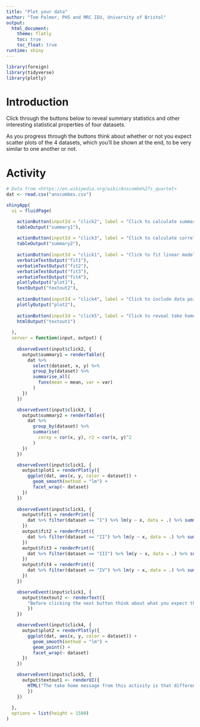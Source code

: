 ```yaml
---
title: "Plot your data"
author: "Tom Palmer, PHS and MRC IEU, University of Bristol"
output:
  html_document:
    theme: flatly
    toc: true
    toc_float: true
runtime: shiny
---
```



```r
library(foreign)
library(tidyverse)
library(plotly)
```

# Introduction
Click through the buttons below to reveal summary statistics and other interesting statistical properties of four datasets.

As you progress through the buttons think about whether or not you expect scatter plots of the 4 datasets, which you'll be shown at the end, to be very similar to one another or not.

# Activity
```r
# Data from <https://en.wikipedia.org/wiki/Anscombe%27s_quartet>
dat <- read.csv("anscombes.csv")

shinyApp(
  ui = fluidPage(

    actionButton(inputId = "click2", label = "Click to calculate summary statistics"),
    tableOutput("summary1"),
    
    actionButton(inputId = "click3", label = "Click to calculate correlations"),
    tableOutput("summary2"),
    
    actionButton(inputId = "click1", label = "Click to fit linear model with 95% CIs"),
    verbatimTextOutput("fit1"),
    verbatimTextOutput("fit2"),
    verbatimTextOutput("fit3"),
    verbatimTextOutput("fit4"),
    plotlyOutput("plot1"),
    textOutput("textout2"),
    
    actionButton(inputId = "click4", label = "Click to include data points on plots"),
    plotlyOutput("plot2"),
    
    actionButton(inputId = "click5", label = "Click to reveal take home message about activity"),
    htmlOutput("textout1")
    
  ),
  server = function(input, output) {
    
    observeEvent(input$click2, {
      output$summary1 = renderTable({
        dat %>% 
          select(dataset, x, y) %>%
          group_by(dataset) %>%
          summarise_all(
            funs(mean = mean, var = var)
          )
      })
    })

    observeEvent(input$click3, {
      output$summary2 = renderTable({
        dat %>% 
          group_by(dataset) %>%
          summarise(
            corxy = cor(x, y), r2 = cor(x, y)^2
          )
      })
    })

    observeEvent(input$click1, {
      output$plot1 = renderPlotly({
        ggplot(dat, aes(x, y, color = dataset)) + 
          geom_smooth(method = "lm") + 
          facet_wrap(~ dataset)
      })      
    })
    
    observeEvent(input$click1, {
      output$fit1 = renderPrint({
        dat %>% filter(dataset == "I") %>% lm(y ~ x, data = .) %>% summary()
      })
      output$fit2 = renderPrint({
        dat %>% filter(dataset == "II") %>% lm(y ~ x, data = .) %>% summary()
      })
      output$fit3 = renderPrint({
        dat %>% filter(dataset == "III") %>% lm(y ~ x, data = .) %>% summary()
      })
      output$fit4 = renderPrint({
        dat %>% filter(dataset == "IV") %>% lm(y ~ x, data = .) %>% summary()
      })
    })

    observeEvent(input$click1, {
      output$textout2 <- renderText({
        "Before clicking the next button think about what you expect the scatter plots of the four datasets will look like. Do you expect them to be similar or different?"
        })
    })

    observeEvent(input$click4, {
      output$plot2 = renderPlotly({
        ggplot(dat, aes(x, y, color = dataset)) + 
          geom_smooth(method = "lm") + 
          geom_point() +
          facet_wrap(~ dataset)
      })      
    })

    observeEvent(input$click5, {
      output$textout1 <- renderUI({
        HTML("The take home message from this activity is that different datasets can generate the same summary statistics and regression coefficients. Therefore, viewing plots of your data is usually valuable. <br><br> After looking at the scatter plots with the fitted lines do you think that it is appropriate to fit linear regression to all of the datasets?")
        })
    })
    
  },
  options = list(height = 1500)
)
```
